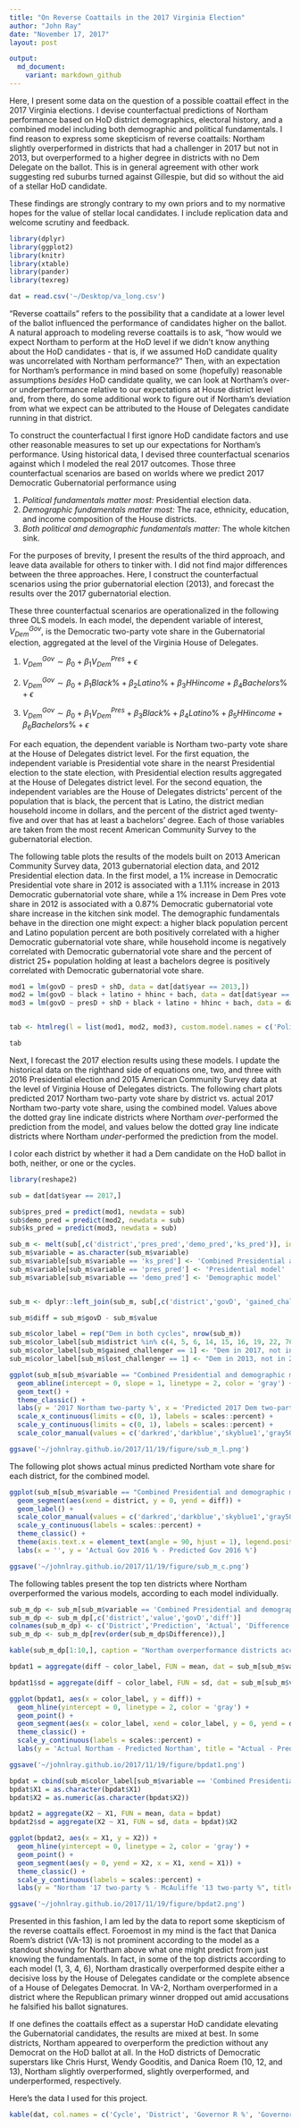 ```yaml
---
title: "On Reverse Coattails in the 2017 Virginia Election"
author: "John Ray"
date: "November 17, 2017"
layout: post

output: 
  md_document:
    variant: markdown_github
---
```


Here, I present some data on the question of a possible coattail effect in the 2017 Virginia elections. I devise counterfactual predictions of Northam performance based on HoD district demographics, electoral history, and a combined model including both demographic and political fundamentals. I find reason to express some skepticism of reverse coattails: Northam slightly overperformed in districts that had a challenger in 2017 but not in 2013, but overperformed to a higher degree in districts with no Dem Delegate on the ballot. This is in general agreement with other work suggesting red suburbs turned against Gillespie, but did so without the aid of a stellar HoD candidate.

These findings are strongly contrary to my own priors and to my normative hopes for the value of stellar local candidates. I include replication data and welcome scrutiny and feedback.

```r
library(dplyr)
library(ggplot2)
library(knitr)
library(xtable)
library(pander)
library(texreg)

dat = read.csv('~/Desktop/va_long.csv')
```

"Reverse coattails" refers to the possibility that a candidate at a lower level of the ballot influenced the performance of candidates higher on the ballot. A natural approach to modeling reverse coattails is to ask, "how would we expect Northam to perform at the HoD level if we didn't know anything about the HoD candidates - that is, if we assumed HoD candidate quality was uncorrelated with Northam performance?" Then, with an expectation for Northam's performance in mind based on some (hopefully) reasonable assumptions *besides* HoD candidate quality, we can look at Northam's over- or underperformance relative to our expectations at House district level and, from there, do some additional work to figure out if Northam's deviation from what we expect can be attributed to the House of Delegates candidate running in that district.

To construct the counterfactual I first ignore HoD candidate factors and use other reasonable measures to set up our expectations for Northam's performance. Using historical data, I devised three counterfactual scenarios against which I modeled the real 2017 outcomes. Those three counterfactual scenarios are based on worlds where we predict 2017 Democratic Gubernatorial performance using

1. *Political fundamentals matter most:* Presidential election data.
2. *Demographic fundamentals matter most:* The race, ethnicity, education, and income composition of the House districts.
3. *Both political and demographic fundamentals matter:* The whole kitchen sink.

For the purposes of brevity, I present the results of the third approach, and leave data available for others to tinker with. I did not find major differences between the three approaches. Here, I construct the counterfactual scenarios using the prior gubernatorial election (2013), and forecast the results over the 2017 gubernatorial election.

These three counterfactual scenarios are operationalized in the following three OLS models. In each model, the dependent variable of interest, $V_{Dem}^{Gov}$, is the Democratic two-party vote share in the Gubernatorial election, aggregated at the level of the Virginia House of Delegates.

1. $V_{Dem}^{Gov} \sim \beta_0 + \beta_1 V_{Dem}^{Pres} + \epsilon$

2. $V_{Dem}^{Gov} \sim \beta_0 + \beta_1 Black \% + \beta_2 Latino \% + \beta_3 HH income + \beta_4 Bachelors \% + \epsilon$

3. $V_{Dem}^{Gov} \sim \beta_0 + \beta_1 V_{Dem}^{Pres} + \beta_3 Black \% + \beta_4 Latino \% + \beta_5 HH income + \beta_6 Bachelors \% + \epsilon$

For each equation, the dependent variable is Northam two-party vote share at the House of Delegates district level. For the first equation, the independent variable is Presidential vote share in the nearst Presidential election to the state election, with Presidential election results aggregated at the House of Delegates district level. For the second equation, the independent variables are the House of Delegates districts' percent of the population that is black, the percent that is Latino, the district median household income in dollars, and the percent of the district aged twenty-five and over that has at least a bachelors' degree. Each of those variables are taken from the most recent American Community Survey to the gubernatorial election.

The following table plots the results of the models built on 2013 American Community Survey data, 2013 gubernatorial election data, and 2012 Presidential election data. In the first model, a $1\%$ increase in Democratic Presidential vote share in 2012 is associated with a $1.11\%$ increase in 2013 Democratic gubernatorial vote share, while a $1\%$ increase in Dem Pres vote share in 2012 is associated with a $0.87\%$ Democratic gubernatorial vote share increase in the kitchen sink model. The demographic fundamentals behave in the direction one might expect: a higher black population percent and Latino population percent are both positively correlated with a higher Democratic gubernatorial vote share, while household income is negatively correlated with Democratic gubernatorial vote share and the percent of district $25+$ population holding at least a bachelors degree is positively correlated with Democratic gubernatorial vote share.

```r
mod1 = lm(govD ~ presD + shD, data = dat[dat$year == 2013,])
mod2 = lm(govD ~ black + latino + hhinc + bach, data = dat[dat$year == 2013,])
mod3 = lm(govD ~ presD + shD + black + latino + hhinc + bach, data = dat[dat$year == 2013,])


tab <- htmlreg(l = list(mod1, mod2, mod3), custom.model.names = c('Political fundamentals', 'Demographic fundamentals', 'Kitchen sink'), custom.coef.names = c('Intercept', 'Dem Presidential', 'Dem House of Delegates', 'Black %', 'Latino %', 'Household income', 'Bachelors %'), caption = '2013 models')

tab
```

Next, I forecast the 2017 election results using these models. I update the historical data on the righthand side of equations one, two, and three with 2016 Presidential election and 2015 American Community Survey data at the level of Virginia House of Delegates districts. The following chart plots predicted 2017 Northam two-party vote share by district vs. actual 2017 Northam two-party vote share, using the combined model. Values above the dotted gray line indicate districts where Northam *over*-performed the prediction from the model, and values below the dotted gray line indicate districts where Northam *under*-performed the prediction from the model.

I color each district by whether it had a Dem candidate on the HoD ballot in both, neither, or one or the cycles.

```r
library(reshape2)

sub = dat[dat$year == 2017,]

sub$pres_pred = predict(mod1, newdata = sub)
sub$demo_pred = predict(mod2, newdata = sub)
sub$ks_pred = predict(mod3, newdata = sub)

sub_m <- melt(sub[,c('district','pres_pred','demo_pred','ks_pred')], id.vars = 'district')
sub_m$variable = as.character(sub_m$variable)
sub_m$variable[sub_m$variable == 'ks_pred'] <- 'Combined Presidential and demographic model'
sub_m$variable[sub_m$variable == 'pres_pred'] <- 'Presidential model'
sub_m$variable[sub_m$variable == 'demo_pred'] <- 'Demographic model'


sub_m <- dplyr::left_join(sub_m, sub[,c('district','govD', 'gained_challenger', 'lost_challenger')], by = 'district')

sub_m$diff = sub_m$govD - sub_m$value

sub_m$color_label = rep("Dem in both cycles", nrow(sub_m))
sub_m$color_label[sub_m$district %in% c(4, 5, 6, 14, 15, 16, 19, 22, 76, 78)] <- "No Dem in 2013, nor 2017"
sub_m$color_label[sub_m$gained_challenger == 1] <- "Dem in 2017, not in 2013"
sub_m$color_label[sub_m$lost_challenger == 1] <- "Dem in 2013, not in 2017"

ggplot(sub_m[sub_m$variable == "Combined Presidential and demographic model",], aes(x = value, y = govD, label = district, color = color_label)) +
  geom_abline(intercept = 0, slope = 1, linetype = 2, color = 'gray') +
  geom_text() +
  theme_classic() +
  labs(y = '2017 Northam two-party %', x = 'Predicted 2017 Dem two-party %') +
  scale_x_continuous(limits = c(0, 1), labels = scales::percent) +
  scale_y_continuous(limits = c(0, 1), labels = scales::percent) +
  scale_color_manual(values = c('darkred','darkblue','skyblue1','gray50'), name = '')

ggsave('~/johnlray.github.io/2017/11/19/figure/sub_m_l.png')
```

The following plot shows actual minus predicted Northam vote share for each district, for the combined model.

```r
ggplot(sub_m[sub_m$variable == "Combined Presidential and demographic model",], aes(x = district, y = diff, color = color_label, label = district)) +
  geom_segment(aes(xend = district, y = 0, yend = diff)) +
  geom_label() +
  scale_color_manual(values = c('darkred','darkblue','skyblue1','gray50'), name = '') +
  scale_y_continuous(labels = scales::percent) +
  theme_classic() +
  theme(axis.text.x = element_text(angle = 90, hjust = 1), legend.position = 'bottom') +
  labs(x = '', y = 'Actual Gov 2016 % - Predicted Gov 2016 %')

ggsave('~/johnlray.github.io/2017/11/19/figure/sub_m_c.png')
```

The following tables present the top ten districts where Northam overperformed the various models, according to each model individually.

```r
sub_m_dp <- sub_m[sub_m$variable == 'Combined Presidential and demographic model',]
sub_m_dp <- sub_m_dp[,c('district','value','govD','diff')]
colnames(sub_m_dp) <- c('District','Prediction', 'Actual', 'Difference')
sub_m_dp <- sub_m_dp[rev(order(sub_m_dp$Difference)),]

kable(sub_m_dp[1:10,], caption = "Northam overperformance districts according to (Presidential + Demographic) model")
```

```r
bpdat1 = aggregate(diff ~ color_label, FUN = mean, dat = sub_m[sub_m$variable == 'Combined Presidential and demographic model',c('color_label','diff')])

bpdat1$sd = aggregate(diff ~ color_label, FUN = sd, dat = sub_m[sub_m$variable == 'Combined Presidential and demographic model',c('color_label','diff')])$diff

ggplot(bpdat1, aes(x = color_label, y = diff)) +
  geom_hline(yintercept = 0, linetype = 2, color = 'gray') +
  geom_point() +
  geom_segment(aes(x = color_label, xend = color_label, y = 0, yend = diff)) +
  theme_classic() +
  scale_y_continuous(labels = scales::percent) +
  labs(y = 'Actual Northam - Predicted Northam', title = "Actual - Predicted Northam performance, combined model", x = "")

ggsave('~/johnlray.github.io/2017/11/19/figure/bpdat1.png')
```

```r
bpdat = cbind(sub_m$color_label[sub_m$variable == 'Combined Presidential and demographic model'], dat$govD[dat$year == 2017] - dat$govD[dat$year == 2013]) %>% data.frame()
bpdat$X1 = as.character(bpdat$X1)
bpdat$X2 = as.numeric(as.character(bpdat$X2))

bpdat2 = aggregate(X2 ~ X1, FUN = mean, data = bpdat)
bpdat2$sd = aggregate(X2 ~ X1, FUN = sd, data = bpdat)$X2

ggplot(bpdat2, aes(x = X1, y = X2)) +
  geom_hline(yintercept = 0, linetype = 2, color = 'gray') +
  geom_point() +
  geom_segment(aes(y = 0, yend = X2, x = X1, xend = X1)) +
  theme_classic() +
  scale_y_continuous(labels = scales::percent) +
  labs(y = "Northam '17 two-party % - McAuliffe '13 two-party %", title = "Northam '17 - McAuliffe '13", x = "")

ggsave('~/johnlray.github.io/2017/11/19/figure/bpdat2.png')
```

Presented in this fashion, I am led by the data to report some skepticism of the reverse coattails effect. Foroemost in my mind is the fact that Danica Roem's district (VA-13) is not prominent according to the model as a standout showing for Northam above what one might predict from just knowing the fundamentals. In fact, in some of the top districts according to each model (1, 3, 4, 6), Northam drastically overperformed despite either a decisive loss by the House of Delegates candidate or the complete absence of a House of Delegates Democrat. In VA-2, Northam overperformed in a district where the Republican primary winner dropped out amid accusations he falsified his ballot signatures.

If one defines the coattails effect as a superstar HoD candidate elevating the Gubernatorial candidates, the results are mixed at best. In some districts, Northam appeared to overperform the prediction without any Democrat on the HoD ballot at all. In the HoD districts of Democratic superstars like Chris Hurst, Wendy Gooditis, and Danica Roem (10, 12, and 13), Northam slightly overperformed, slightly overperformed, and underperformed, respectively.

Here's the data I used for this project.

```r
kable(dat, col.names = c('Cycle', 'District', 'Governor R %', 'Governor D %', 'President D %', 'President R %', 'House of Delegates D %', 'House of Delegates R %', 'Census Black %', 'Census Latino %', 'Census Household Income $', 'Census Bachelors %', 'Dem HoD cand on ballot', 'Gained Dem chal in 2017', 'No Dem chal in 2017'))
```